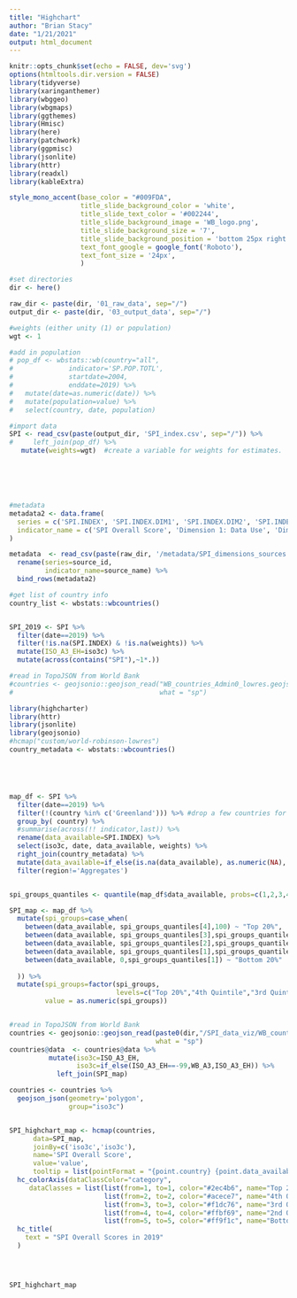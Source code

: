 ```yaml
---
title: "Highchart"
author: "Brian Stacy"
date: "1/21/2021"
output: html_document
---
```


```r
knitr::opts_chunk$set(echo = FALSE, dev='svg')
options(htmltools.dir.version = FALSE)
library(tidyverse)
library(xaringanthemer)
library(wbggeo)
library(wbgmaps)
library(ggthemes)
library(Hmisc)
library(here)
library(patchwork)
library(ggpmisc)
library(jsonlite)
library(httr)
library(readxl)
library(kableExtra)

style_mono_accent(base_color = "#009FDA",
                  title_slide_background_color = 'white',
                  title_slide_text_color = '#002244',
                  title_slide_background_image = 'WB_logo.png',
                  title_slide_background_size = '7',
                  title_slide_background_position = 'bottom 25px right 25px;',
                  text_font_google = google_font('Roboto'),
                  text_font_size = '24px',
                  )

#set directories
dir <- here()

raw_dir <- paste(dir, '01_raw_data', sep="/")
output_dir <- paste(dir, '03_output_data', sep="/")

#weights (either unity (1) or population)
wgt <- 1

```

```r

#add in population
# pop_df <- wbstats::wb(country="all",
#              indicator='SP.POP.TOTL',
#              startdate=2004,
#              enddate=2019) %>%
#   mutate(date=as.numeric(date)) %>%
#   mutate(population=value) %>%
#   select(country, date, population) 

#import data
SPI <- read_csv(paste(output_dir, 'SPI_index.csv', sep="/")) %>%
#     left_join(pop_df) %>%
   mutate(weights=wgt)  #create a variable for weights for estimates.  This just makes is easier to switch between weights and unweighted estimates.






#metadata 
metadata2 <- data.frame(
  series = c('SPI.INDEX', 'SPI.INDEX.DIM1', 'SPI.INDEX.DIM2', 'SPI.INDEX.DIM3', 'SPI.INDEX.DIM4', 'SPI.INDEX.DIM5'),
  indicator_name = c('SPI Overall Score', 'Dimension 1: Data Use', 'Dimension 2: Data Services', 'Dimension 3: Data Products', 'Dimension 4: Data Sources', 'Dimension 5: Data Infrastructure')
)

metadata  <- read_csv(paste(raw_dir, '/metadata/SPI_dimensions_sources.csv', sep="")) %>%
  rename(series=source_id,
         indicator_name=source_name) %>%
  bind_rows(metadata2)

#get list of country info
country_list <- wbstats::wbcountries()


SPI_2019 <- SPI %>%
  filter(date==2019) %>%
  filter(!is.na(SPI.INDEX) & !is.na(weights)) %>%
  mutate(ISO_A3_EH=iso3c) %>%
  mutate(across(contains("SPI"),~1*.))

#read in TopoJSON from World Bank
#countries <- geojsonio::geojson_read("WB_countries_Admin0_lowres.geojson",
#                                     what = "sp")

```


```r

library(highcharter)
library(httr)
library(jsonlite)
library(geojsonio)
#hcmap("custom/world-robinson-lowres")
country_metadata <- wbstats::wbcountries() 





map_df <- SPI %>%
  filter(date==2019) %>%
  filter(!(country %in% c('Greenland'))) %>% #drop a few countries for which we do not collect data.
  group_by( country) %>%
  #summarise(across(!! indicator,last)) %>%
  rename(data_available=SPI.INDEX) %>%
  select(iso3c, date, data_available, weights) %>%
  right_join(country_metadata) %>%
  mutate(data_available=if_else(is.na(data_available), as.numeric(NA), round(as.numeric(data_available),1)))     %>%
  filter(region!='Aggregates')


spi_groups_quantiles <- quantile(map_df$data_available, probs=c(1,2,3,4)/5,na.rm=T)

SPI_map <- map_df %>%
  mutate(spi_groups=case_when(
    between(data_available, spi_groups_quantiles[4],100) ~ "Top 20%",
    between(data_available, spi_groups_quantiles[3],spi_groups_quantiles[4]) ~ "4th Quintile",
    between(data_available, spi_groups_quantiles[2],spi_groups_quantiles[3]) ~ "3rd Quintile",
    between(data_available, spi_groups_quantiles[1],spi_groups_quantiles[2]) ~ "2nd Quintile",
    between(data_available, 0,spi_groups_quantiles[1]) ~ "Bottom 20%"
    
  )) %>%
  mutate(spi_groups=factor(spi_groups, 
                           levels=c("Top 20%","4th Quintile","3rd Quintile","2nd Quintile","Bottom 20%" )),
         value = as.numeric(spi_groups))  


#read in TopoJSON from World Bank
countries <- geojsonio::geojson_read(paste0(dir,"/SPI_data_viz/WB_countries_Admin0_lowres.geojson"),
                                     what = "sp") 
countries@data  <- countries@data %>%
          mutate(iso3c=ISO_A3_EH,
                 iso3c=if_else(ISO_A3_EH==-99,WB_A3,ISO_A3_EH)) %>%
            left_join(SPI_map) 

countries <- countries %>%
  geojson_json(geometry='polygon',
               group="iso3c")


SPI_highchart_map <- hcmap(countries,
      data=SPI_map,
      joinBy=c('iso3c','iso3c'),
      name='SPI Overall Score',
      value='value',
      tooltip = list(pointFormat = "{point.country} {point.data_available}")) %>%
  hc_colorAxis(dataClassColor="category", 
     dataClasses = list(list(from=1, to=1, color="#2ec4b6", name="Top 20%"),
                        list(from=2, to=2, color="#acece7", name="4th Quintile"),
                        list(from=3, to=3, color="#f1dc76", name="3rd Quintile"),
                        list(from=4, to=4, color="#ffbf69", name="2nd Quintile"),
                        list(from=5, to=5, color="#ff9f1c", name="Bottom 20%"))) %>%
  hc_title(
    text = "SPI Overall Scores in 2019"
  )




SPI_highchart_map
```

